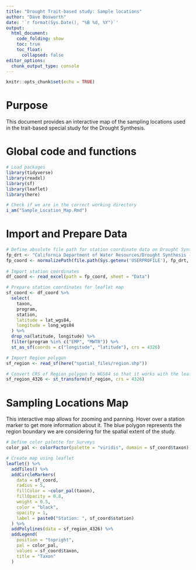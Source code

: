 ```yaml
---
title: "Drought Trait-based study: Sample locations"
author: "Dave Bosworth"
date: '`r format(Sys.Date(), "%B %d, %Y")`'
output: 
  html_document: 
    code_folding: show
    toc: true
    toc_float:
      collapsed: false
editor_options: 
  chunk_output_type: console
---
```


```r
knitr::opts_chunk$set(echo = TRUE)
```

# Purpose

This document provides an interactive map of the sampling locations used in the trait-based special study for the Drought Synthesis. 

# Global code and functions

```r
# Load packages
library(tidyverse)
library(readxl)
library(sf)
library(leaflet)
library(here)

# Check if we are in the correct working directory
i_am("Sample_Location_Map.Rmd")
```


# Import and Prepare Data

```r
# Define absolute file path for station coordinate data on Drought Synthesis SharePoint
fp_drt <- "California Department of Water Resources/Drought Synthesis - Documents"
fp_coord <- normalizePath(file.path(Sys.getenv('USERPROFILE'), fp_drt, "Special Studies Synthesis/Data/Metadata/Station_Metadata.xlsx"))
  
# Import station coordinates 
df_coord <- read_excel(path = fp_coord, sheet = "Data")

# Prepare station coordinates for leaflet map
sf_coord <- df_coord %>% 
  select(
    taxon,
    program,
    station,
    latitude = lat_wgs84,
    longitude = long_wgs84
  ) %>% 
  drop_na(latitude, longitude) %>% 
  filter(program %in% c("EMP", "MWTR")) %>% 
  st_as_sf(coords = c("longitude", "latitude"), crs = 4326)

# Import Region polygon
sf_region <- read_sf(here("spatial_files/region.shp"))

# Convert CRS of Region polygon to WGS84 so that it works with the leaflet map
sf_region_4326 <- st_transform(sf_region, crs = 4326)
```


# Sampling Locations Map

This interactive map allows for zooming and panning. Hover over a station marker to get more information about it. The blue polygon represents the region boundary we are considering for the spatial extent of the study.

```r
# Define color palette for Surveys 
color_pal <- colorFactor(palette = "viridis", domain = sf_coord$taxon)

# Create map using leaflet
leaflet() %>% 
  addTiles() %>%
  addCircleMarkers(
    data = sf_coord,
    radius = 5,
    fillColor = ~color_pal(taxon),
    fillOpacity = 0.8,
    weight = 0.5,
    color = "black",
    opacity = 1,
    label = paste0("Station: ", sf_coord$station)
  ) %>% 
  addPolylines(data = sf_region_4326) %>%
  addLegend(
    position = "topright",
    pal = color_pal,
    values = sf_coord$taxon,
    title = "Taxon"
  )
```

